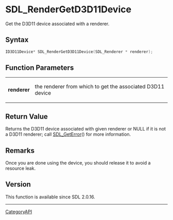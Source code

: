= SDL_RenderGetD3D11Device =

Get the D3D11 device associated with a renderer.

== Syntax ==

<syntaxhighlight lang='c'>
ID3D11Device* SDL_RenderGetD3D11Device(SDL_Renderer * renderer);
</syntaxhighlight>

== Function Parameters ==

{|
|'''renderer'''
|the renderer from which to get the associated D3D11 device
|}

== Return Value ==

Returns the D3D11 device associated with given renderer or NULL if it is
not a D3D11 renderer; call [[SDL_GetError]]() for more information.

== Remarks ==

Once you are done using the device, you should release it to avoid a
resource leak.

== Version ==

This function is available since SDL 2.0.16.

----
[[CategoryAPI]]


